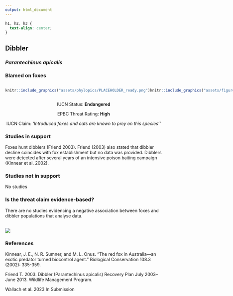 ```yaml
---
output: html_document
---
```

```css
h1, h2, h3 {
  text-align: center;
}
```

## **Dibbler**
### *Parantechinus apicalis*
### Blamed on foxes

:::: {style="display: flex;"}

::: {}
  ```r
  knitr::include_graphics("assets/phylopics/PLACEHOLDER_ready.png")
  ```
:::

::: {}

:::

::: {}
  ```r
  knitr::include_graphics("assets/figures/Map_Fox_Parantechinus apicalis.png")
  ```
:::

::::
<center>
IUCN Status: **Endangered**

EPBC Threat Rating: **High**

IUCN Claim: *'Introduced foxes and cats are known to prey on this species''*

</center>

### Studies in support

Foxes hunt dibblers (Friend 2003). Friend (2003) also stated that  dibbler decline coincides with fox establishment but no data was provided. Dibblers were detected after several years of an intensive poison baiting campaign (Kinnear et al. 2002).

### Studies not in support

No studies

### Is the threat claim evidence-based?

There are no studies evidencing a negative association between foxes and dibbler populations that analyse data.
<br>
<br>

![](assets/figures/Main_Evidence_Fox_Parantechinus apicalis.png)

### References

Kinnear, J. E., N. R. Sumner, and M. L. Onus. "The red fox in Australia—an exotic predator turned biocontrol agent." Biological Conservation 108.3 (2002): 335-359.

Friend T. 2003. Dibbler (Parantechinus apicalis) Recovery Plan July 2003–June 2013. Wildlife Management Program.

Wallach et al. 2023 In Submission

